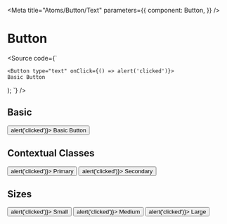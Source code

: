 

<Meta
  title="Atoms/Button/Text"
  parameters={{
    component: Button,
  }}
/>

# Button

<Source code={`
	
	<Button type="text" onClick={() => alert('clicked')}>
    Basic Button
  </Button>
);
`} />

<Props of={Button} />

## Basic

<Preview withSource="open">
	<Story name="Basic">
		<Button type="text" onClick={() => alert('clicked')}>
      Basic Button
    </Button>
  </Story>
</Preview>

## Contextual Classes
<Preview withSource="open">
	<Story name="Primary">
		<Button contextualClass="primary" onClick={() => alert('clicked')}>
      Primary
    </Button>
  </Story>
  <Story name="Secondary">
		<Button contextualClass="secondary" onClick={() => alert('clicked')}>
      Secondary
    </Button>
  </Story>
</Preview>

## Sizes
<Preview withSource="open">
	<Story name="Small">
		<Button size="small" onClick={() => alert('clicked')}>
      Small
    </Button>
  </Story>
  <Story name="Medium">
		<Button size="medium" onClick={() => alert('clicked')}>
      Medium
    </Button>
  </Story>
  <Story name="Large">
		<Button size="large" onClick={() => alert('clicked')}>
      Large
    </Button>
  </Story>
</Preview>
